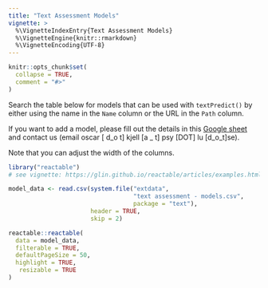 ```yaml
---
title: "Text Assessment Models"
vignette: >
  %\VignetteIndexEntry{Text Assessment Models}
  %\VignetteEngine{knitr::rmarkdown}
  %\VignetteEncoding{UTF-8}
---
```


```r
knitr::opts_chunk$set(
  collapse = TRUE,
  comment = "#>"
)
```

Search the table below for models that can be used with `textPredict()` by either using the name in the `Name` column or the URL in the `Path` column.

If you want to add a model, please fill out the details in this [Google sheet](https://docs.google.com/spreadsheets/d/1K16JdK7zOmuRktqgaYs5sgaHnkUVwB9v6ERxZdd9iW8/edit#gid=0) and contact us (email oscar [ d_o t] kjell [a _ t] psy [DOT] lu [d_o_t]se). 

Note that you can adjust the width of the columns.

```r
library("reactable")
# see vignette: https://glin.github.io/reactable/articles/examples.html#custom-rendering

model_data <- read.csv(system.file("extdata",
                                   "text assessment - models.csv",
                                   package = "text"),
                       header = TRUE, 
                       skip = 2)

reactable::reactable(
  data = model_data,
  filterable = TRUE,
  defaultPageSize = 50,
  highlight = TRUE, 
   resizable = TRUE
)
```

